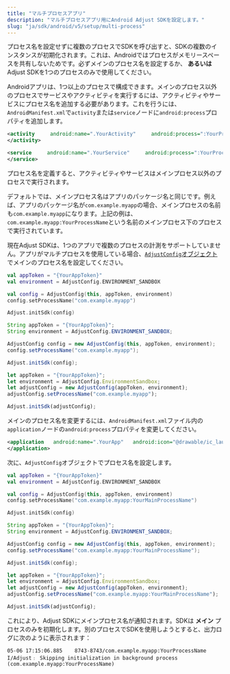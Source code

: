 ```yaml
---
title: "マルチプロセスアプリ"
description: "マルチプロセスアプリ用にAndroid Adjust SDKを設定します。"
slug: "ja/sdk/android/v5/setup/multi-process"
---
```


<Callout type="important">

プロセス名を設定せずに複数のプロセスでSDKを呼び出すと、SDKの複数のインスタンスが初期化されます。これは、Androidではプロセスがメモリースペースを共有しないためです。必ずメインのプロセス名を設定するか、 **あるいは** Adjust SDKを1つのプロセスのみで使用してください。

</Callout>

Androidアプリは、1つ以上のプロセスで構成できます。メインのプロセス以外のプロセスでサービスやアクティビティを実行するには、アクティビティやサービスにプロセス名を追加する必要があります。これを行うには、`AndroidManifest.xml`で`activity`または`service`ノードに`android:process`プロパティを追加します。

<CodeBlock title="AndroidManifest.xml">

```xml
<activity     android:name=".YourActivity"     android:process=":YourProcessName">
</activity>

<service     android:name=".YourService"     android:process=":YourProcessName">
</service>
```

</CodeBlock>

プロセス名を定義すると、アクティビティやサービスはメインプロセス以外のプロセスで実行されます。

デフォルトでは、メインプロセス名はアプリのパッケージ名と同じです。例えば、アプリのパッケージ名が`com.example.myapp`の場合、メインプロセスの名前も`com.example.myapp`になります。上記の例は、`com.example.myapp:YourProcessName`という名前のメインプロセス下のプロセスで実行されています。

現在Adjust SDKは、1つのアプリで複数のプロセスの計測をサポートしていません。アプリがマルチプロセスを使用している場合、[`AdjustConfig`オブジェクト](/en/sdk/android/configuration)でメインのプロセス名を設定してください。

<Tabs>
<Tab title="Kotlin" sync="kotlin">

```kotlin
val appToken = "{YourAppToken}"
val environment = AdjustConfig.ENVIRONMENT_SANDBOX

val config = AdjustConfig(this, appToken, environment)
config.setProcessName("com.example.myapp")

Adjust.initSdk(config)
```

</Tab>
<Tab title="Java" sync="java">

```java
String appToken = "{YourAppToken}";
String environment = AdjustConfig.ENVIRONMENT_SANDBOX;

AdjustConfig config = new AdjustConfig(this, appToken, environment);
config.setProcessName("com.example.myapp");

Adjust.initSdk(config);
```

</Tab>
<Tab title="Javascript" sync="js">

```js
let appToken = "{YourAppToken}";
let environment = AdjustConfig.EnvironmentSandbox;
let adjustConfig = new AdjustConfig(appToken, environment);
adjustConfig.setProcessName("com.example.myapp");

Adjust.initSdk(adjustConfig);
```

</Tab>
</Tabs>

メインのプロセス名を変更するには、`AndroidManifest.xml`ファイル内の`application`ノードの`android:process`プロパティを変更してください。

<CodeBlock title="AndroidManifest.xml">

```xml
<application   android:name=".YourApp"   android:icon="@drawable/ic_launcher"   android:label="@string/app_name"   android:theme="@style/AppTheme"   android:process=":YourMainProcessName">
</application>
```

</CodeBlock>

次に、`AdjustConfig`オブジェクトでプロセス名を設定します。

<Tabs>
<Tab title="Kotlin" sync="kotlin">

```kotlin
val appToken = "{YourAppToken}"
val environment = AdjustConfig.ENVIRONMENT_SANDBOX

val config = AdjustConfig(this, appToken, environment)
config.setProcessName("com.example.myapp:YourMainProcessName")

Adjust.initSdk(config)
```

</Tab>
<Tab title="Java" sync="java">

```java
String appToken = "{YourAppToken}";
String environment = AdjustConfig.ENVIRONMENT_SANDBOX;

AdjustConfig config = new AdjustConfig(this, appToken, environment);
config.setProcessName("com.example.myapp:YourMainProcessName");

Adjust.initSdk(config);
```

</Tab>
<Tab title="Javascript" sync="js">

```js
let appToken = "{YourAppToken}";
let environment = AdjustConfig.EnvironmentSandbox;
let adjustConfig = new AdjustConfig(appToken, environment);
adjustConfig.setProcessName("com.example.myapp:YourMainProcessName");

Adjust.initSdk(adjustConfig);
```

</Tab>
</Tabs>

これにより、Adjust SDKにメインプロセス名が通知されます。SDKは **メイン** プロセスのみを初期化します。別のプロセスでSDKを使用しようとすると、出力ログに次のように表示されます：

```text
05-06 17:15:06.885    8743-8743/com.example.myapp:YourProcessName I/Adjust﹕ Skipping initialization in background process (com.example.myapp:YourProcessName)
```
